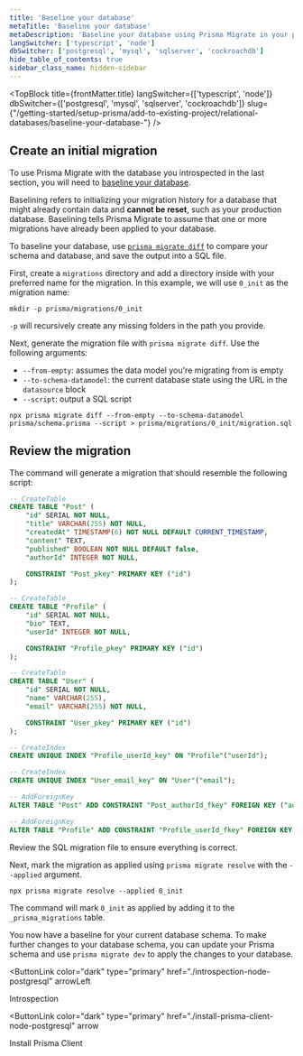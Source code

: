 ```yaml
---
title: 'Baseline your database'
metaTitle: 'Baseline your database'
metaDescription: 'Baseline your database using Prisma Migrate in your project'
langSwitcher: ['typescript', 'node']
dbSwitcher: ['postgresql', 'mysql', 'sqlserver', 'cockroachdb']
hide_table_of_contents: true
sidebar_class_name: hidden-sidebar
---
```


<TopBlock
  title={frontMatter.title}
  langSwitcher={['typescript', 'node']}
  dbSwitcher={['postgresql', 'mysql', 'sqlserver', 'cockroachdb']}
  slug={"/getting-started/setup-prisma/add-to-existing-project/relational-databases/baseline-your-database-"}
 />


## Create an initial migration

To use Prisma Migrate with the database you introspected in the last section, you will need to [baseline your database](/orm/prisma-migrate/getting-started).

Baselining refers to initializing your migration history for a database that might already contain data and **cannot be reset**, such as your production database. Baselining tells Prisma Migrate to assume that one or more migrations have already been applied to your database.

To baseline your database, use [`prisma migrate diff`](/orm/reference/prisma-cli-reference#migrate-diff) to compare your schema and database, and save the output into a SQL file.

First, create a `migrations` directory and add a directory inside with your preferred name for the migration. In this example, we will use `0_init` as the migration name:

```terminal
mkdir -p prisma/migrations/0_init
```

<Admonition type="info">

`-p` will recursively create any missing folders in the path you provide.

</Admonition>

Next, generate the migration file with `prisma migrate diff`. Use the following arguments:

- `--from-empty`: assumes the data model you're migrating from is empty
- `--to-schema-datamodel`: the current database state using the URL in the `datasource` block
- `--script`: output a SQL script

```terminal wrap
npx prisma migrate diff --from-empty --to-schema-datamodel prisma/schema.prisma --script > prisma/migrations/0_init/migration.sql
```

## Review the migration

The command will generate a migration that should resemble the following script:

```sql file=prisma/migrations/0_init/migration.sql
-- CreateTable
CREATE TABLE "Post" (
    "id" SERIAL NOT NULL,
    "title" VARCHAR(255) NOT NULL,
    "createdAt" TIMESTAMP(6) NOT NULL DEFAULT CURRENT_TIMESTAMP,
    "content" TEXT,
    "published" BOOLEAN NOT NULL DEFAULT false,
    "authorId" INTEGER NOT NULL,

    CONSTRAINT "Post_pkey" PRIMARY KEY ("id")
);

-- CreateTable
CREATE TABLE "Profile" (
    "id" SERIAL NOT NULL,
    "bio" TEXT,
    "userId" INTEGER NOT NULL,

    CONSTRAINT "Profile_pkey" PRIMARY KEY ("id")
);

-- CreateTable
CREATE TABLE "User" (
    "id" SERIAL NOT NULL,
    "name" VARCHAR(255),
    "email" VARCHAR(255) NOT NULL,

    CONSTRAINT "User_pkey" PRIMARY KEY ("id")
);

-- CreateIndex
CREATE UNIQUE INDEX "Profile_userId_key" ON "Profile"("userId");

-- CreateIndex
CREATE UNIQUE INDEX "User_email_key" ON "User"("email");

-- AddForeignKey
ALTER TABLE "Post" ADD CONSTRAINT "Post_authorId_fkey" FOREIGN KEY ("authorId") REFERENCES "User"("id") ON DELETE NO ACTION ON UPDATE NO ACTION;

-- AddForeignKey
ALTER TABLE "Profile" ADD CONSTRAINT "Profile_userId_fkey" FOREIGN KEY ("userId") REFERENCES "User"("id") ON DELETE NO ACTION ON UPDATE NO ACTION;
```

Review the SQL migration file to ensure everything is correct.

Next, mark the migration as applied using `prisma migrate resolve` with the `--applied` argument.

```terminal
npx prisma migrate resolve --applied 0_init
```

The command will mark `0_init` as applied by adding it to the `_prisma_migrations` table.

You now have a baseline for your current database schema. To make further changes to your database schema, you can update your Prisma schema and use `prisma migrate dev` to apply the changes to your database.

<NavigationLinksContainer>

<ButtonLink
  color="dark"
  type="primary"
  href="./introspection-node-postgresql"
  arrowLeft
>
  Introspection
</ButtonLink>

<ButtonLink
  color="dark"
  type="primary"
  href="./install-prisma-client-node-postgresql"
  arrow
>
  Install Prisma Client
</ButtonLink>

</NavigationLinksContainer>
